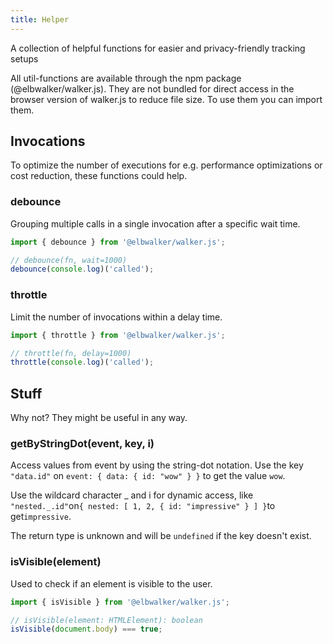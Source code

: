 ```yaml
---
title: Helper
---
```


A collection of helpful functions for easier and privacy-friendly tracking
setups

All util-functions are available through the npm package (@elbwalker/walker.js).
They are not bundled for direct access in the browser version of walker.js to
reduce file size. To use them you can import them.

## Invocations

To optimize the number of executions for e.g. performance optimizations or cost
reduction, these functions could help.

### debounce

Grouping multiple calls in a single invocation after a specific wait time.

```js
import { debounce } from '@elbwalker/walker.js';

// debounce(fn, wait=1000)
debounce(console.log)('called');
```

### throttle

Limit the number of invocations within a delay time.

```js
import { throttle } from '@elbwalker/walker.js';

// throttle(fn, delay=1000)
throttle(console.log)('called');
```

## Stuff

Why not? They might be useful in any way.

### getByStringDot(event, key, i)

Access values from event by using the string-dot notation. Use the key
`"data.id"` on `event: { data: { id: "wow" } }` to get the value `wow`.

Use the wildcard character _ and i for dynamic access, like `"nested._.id"`on`{
nested: [ 1, 2, { id: "impressive" } ] }`to get`impressive`.

The return type is unknown and will be `undefined` if the key doesn't exist.

### isVisible(element)

Used to check if an element is visible to the user.

```js
import { isVisible } from '@elbwalker/walker.js';

// isVisible(element: HTMLElement): boolean
isVisible(document.body) === true;
```
